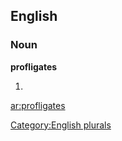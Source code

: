 ==English==

===Noun===
'''profligates'''

# {{plural of|[[profligate]]}}

[[Category:English plurals]]

[[ar:profligates]]